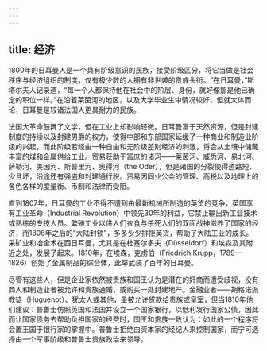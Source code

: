 ```yaml
---
---
---
```

title: 经济
---




1800年的日耳曼人是一个具有阶级意识的民族，接受阶级区分，将它当做是社会秩序与经济组织的制度，仅有极少数的人拥有非世袭的贵族头衔。“在日耳曼，”斯塔尔夫人记录道，“每一个人都保持他在社会中的阶层、身份，就好像那是他已确定的职位一样。”在沿着莱茵河的地区，以及大学毕业生中情况较好，但就大体而论，日耳曼是较诸法国人更具耐力的民族。

法国大革命鼓舞了文学，但在工业上却影响轻微。日耳曼富于天然资源，但是封建制度的持续以及封建男爵的权力，使得中部和东部国家延缓了一种商业和制造业阶级的兴起，而此阶级若经由一种自由和无阶级差别经济的刺激，将会从土壤中储藏丰富的煤和金属供给工业。贸易获助于富庶的诸河——莱茵河、威悉河、易北河、萨勒河、美因河、斯普里河、奥得河（the Oder），但是诸国的分裂使得道路短、少且坏，沿途还有强盗和封建通行税。贸易因同业公会的管理、高税以及地理上的各色各样的度量衡、币制和法律而受阻。

直到1807年，日耳曼的工业不得不遭到由最新机械所制造的英货的竞争，英国享有工业革命（Industrial Revolution）中领先30年的利益，它禁止输出新工业技术或熟练的专技人员。繁殖工业以供人们衣食与杀死人们的双面战神滋养了国家的经济，而1806年之后的“大陆封锁”，多多少少排拒英货，帮助了大陆工业的成长。采矿业和冶金术在西日耳曼，尤其是在杜塞尔多夫（Düsseldorf）和埃森及其附近之处，发展了起来。1810年，在埃森，克虏伯（Friedrich Krupp，1789—1826）创始了金属制品的综合体，此举武装了百年的日耳曼。

尽管有这些人，但是企业家依然被贵族和国王认为是潜在的奸商而遭受歧视，没有商人和制造业者被允许和贵族通婚，或购买一处封建地产。金融业者——胡格诺派教徒（Huguenot）、犹太人或其他，虽被允许贷款给贵族或皇室，但当1810年他们建议：普鲁士仿照英国和法国并设立一个国家银行，以低利发行国家公债，因此而让国家债务去帮助负担国家的经费时，国王和贵族一致认为：如此的一个程序将会置王国于银行家的掌握中。普鲁士拒绝由资本家的经纪人来控制国家，而宁可选择由一个军事阶级和普鲁士贵族政治来领导。